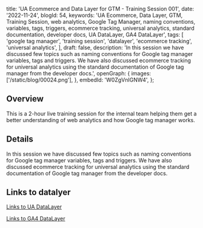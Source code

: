   title: 'UA Ecommerce and Data Layer for GTM - Training Session 001',
  date: '2022-11-24',
  blogId: 54,
  keywords:
    'UA Ecommerce, Data Layer, GTM, Training Session, web analytics, Google Tag Manager, naming conventions, variables, tags, triggers, ecommerce tracking, universal analytics, standard documentation, developer docs, UA DataLayer, GA4 DataLayer',
  tags: [
    'google tag manager',
    'training session',
    'datalayer',
    'ecommerce tracking',
    'universal analytics',
  ],
  draft: false,
  description:
    'In this session we have discussed few topics such as naming conventions for Google tag manager variables, tags and triggers. We have also discussed ecommerce tracking for universal analytics using the standard documentation of Google tag manager from the developer docs.',
  openGraph: {
    images: ['/static/blog/00024.png'],
  },
  embedId: 'W0ZgVnIGNW4',
};

<BlogHeader metadata={metadata} />

## Overview

This is a 2-hour live training session for the internal team helping them get a better understanding of web analytics and how Google tag manager works.

## Details

In this session we have discussed few topics such as naming conventions for Google tag manager
variables, tags and triggers. We have also discussed ecommerce tracking for universal analytics using
the standard documentation of Google tag manager from the developer docs.

## Links to datalyer

[Links to UA DataLayer](https://developers.google.com/analytics/devguides/collection/ua/gtm/enhanced-ecommerce)

[Links to GA4 DataLayer](https://developers.google.com/analytics/devguides/collection/ga4/ecommerce?client_type=gtm)
